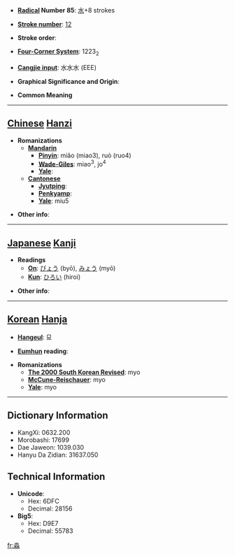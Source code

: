 * '''[[Wiktionary:Chinese radical index| Radical]] Number 85''': [[Wiktionary:Chinese radical index 水|水]]+8 strokes

* '''[[Wiktionary:Chinese total strokes index|Stroke number]]''': [[Wiktionary:Chinese total strokes index 12|12]]

* '''Stroke order''': 

* '''[[Wiktionary:Chinese four corner index|Four-Corner System]]''': 1223<sub>2</sub>

* '''[[Wiktionary:Chinese Cangjie index|Cangjie input]]''': 水水水 (EEE)

* '''Graphical Significance and Origin''': 

* '''Common Meaning'''

----

== [[Chinese]] [[Hanzi]] ==

* '''Romanizations'''
** '''[[Mandarin]]'''
*** '''[[Pinyin]]''': miǎo (miao3), ruò (ruo4)
*** '''[[Wade-Giles]]''': miao<sup>3</sup>, jo<sup>4</sup>
*** '''[[Yale]]''': 
** '''[[Cantonese]]'''
*** '''[[Jyutping]]''':
*** '''[[Penkyamp]]''': 
*** '''[[Yale]]''': miu5

* '''Other info''': 

----

== [[Japanese]] [[Kanji]] ==

* '''Readings'''
** '''[[On]]''': [[びょう]] (byō), [[みょう]] (myō)
** '''[[Kun]]''': [[ひろい]] (hiroi)

* '''Other info''':  

----

== [[Korean]] [[Hanja]] ==

* '''[[Hangeul]]''': 묘

* '''[[Eumhun]] reading''': 

* '''Romanizations'''
** '''[[The 2000 South Korean Revised Romanization|The 2000 South Korean Revised]]''': myo
** '''[[McCune-Reischauer]]''': myo
** '''[[Yale]]''': myo

----

== Dictionary Information ==

* KangXi: 0632.200
* Morobashi: 17699
* Dae Jaweon: 1039.030
* Hanyu Da Zidian: 31637.050

== Technical Information ==

* '''Unicode''':
** Hex: 6DFC
** Decimal: 28156
* '''Big5''':
** Hex: D9E7
** Decimal: 55783

[[fr:淼]]